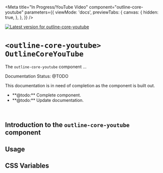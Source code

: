 

<Meta
  title="In Progress/YouTube Video"
  component="outline-core-youtube"
  parameters={{
    viewMode: 'docs',
    previewTabs: {
      canvas: {
        hidden: true,
      },
    },
  }}
/>

[![Latest version for outline-core-youtube](https://img.shields.io/npm/v/@phase2/outline-core-youtube)](https://www.npmjs.com/package/@phase2/outline-core-youtube)

# `<outline-core-youtube>` `OutlineCoreYouTube`

The `outline-core-youtube` component ...

<outline-alert status="warning" size="large">
  <span slot="header">Documentation Status: @TODO</span>
  <p>This documentation is in need of completion as the component is built out.</p>
  <ul>
    <li>**@todo:** Complete component.</li>
    <li>**@todo:** Update documentation.</li>
  </ul>
</outline-alert>
<br />

## Introduction to the **`outline-core-youtube`** component


## Usage

## CSS Variables

